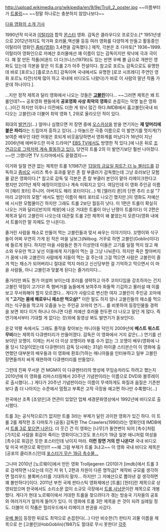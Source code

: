 http://upload.wikimedia.org/wikipedia/en/9/9e/Troll_2_poster.jpg
~~이름부터가 [[트롤링]]~~
~~정말 하나로는 충분하지 않았나보다~~

[http://magazine.movie.daum.net/w/magazine/film/detail.daum?thecutId=15633 다음 영화의 소개 기사]

1990년작 미국과 [[이탈리아]] 합작 [[몬스터]] 영화. 감독은 클라우디오 프로갓소.[* 1951년생으로 2012년까지도 막가파 호러물,액션물 등등 여러 영화를 다양하게 만들고 활동중인 이탈리아 영화인.[[좀비(영화)]] 3,4편을 감독했다.]  제작, 각본은 조 다마토[* 1936~1999. 이탈리아 영화인으로 저예산 호러물에선 꽤 이름이 있는 감독이지만 워낙에 극과 극이다. 꽤 잘 만든 작품(비욘드 더 다크니스(1979))도 있는 반면 우베 볼 급으로 개판인 영화도 있는데 각본을 맡은 이 트롤 2가 아주 전설이다. 참고로 포르노 감독으로도 유명한데 바로 [포르노] [홀로코스트] 감독이며 국내에서도 유명한 [로코 시프레디] 주연인 영화 포르노 타잔(삭제 많이 하고 국내에 비디오도 나왔다)가 바로 이 사람의 말년 작품 가운데 하나이다.].

...지만 정작 제목과 달리 영화에서 나오는 것들은 '''[[고블린]]'''이다... ~~그러면 제목은 왜 트롤인데?~~ 공포영화 팬들에게 '''공포영화 사상 최악의 영화'''로 손꼽히는 악명 높은 영화(...)이긴 하지만 이후나 이전에도 더한 게 워낙 많긴 하다.IMDB에서 홉고블린(국내 비디오는 고블린)과 더불어 최악 영화 1, 2위로 올라오던 적이 있다.

{{{#!html
<object width="480" height="385"><param name="movie" value="http://www.youtube.com/v/3NMGsRmZTFQ?fs=1&amp;hl=ko_KR"></param><param name="allowFullScreen" value="true"></param><param name="allowscriptaccess" value="always"></param><embed src="http://www.youtube.com/v/3NMGsRmZTFQ?fs=1&amp;hl=ko_KR" type="application/x-shockwave-flash" allowscriptaccess="always" allowfullscreen="true" width="480" height="385"></embed></object>
}}}

희대의 [[발연기]](...) 얼마나 심했으면 저 장면 중에 [[오스카상]]을 받을 연기자는 '''쟤 앞머리에 붙은 파리'''라는 드립마저 흥하고 있다(...) 아놀드란 극중 이름으로 이 발연기를 멋지게(?) 보여준 배우인 대런 어윙은 호되게 비웃음당하면서 영화계를 떠났다가 16년이 지난 2006년에 에버우드란 미국 드라마[* [[EBS TV]]에서도 방영한 적 있다.]에 나온 뒤로 [http://www.imdb.com/name/nm1003898/ 조연급으로 그럭저럭 계속 활동하고 있다.] 당연히 트롤 2의 이 발연기보단 훨씬 나아졌다. ~~안 그랬다면 TV 드라마에서도 묻혔겠지~~

이거와 일절 연관 없는 제목만 트롤 1(1987)은 [[13일의 금요일 파트7: 더 뉴 블러드]]를 감독하고 [[좀비오]] 시리즈 특수 효과를 맡은 존 칼 부클러가 감독했는데 그냥 호러보단 모험물 같은 영화이다.[* 참고로 감독 및 각본은 존 칼 부클러 본인이 맡아 리메이크한다고 했지만 2011년 제작 예정이이었으나 계속 미뤄지고 있다. 여담인데 이 영화 주인공 이름이 [해리 포터] 주니어. 아버지도 해리 포터이다(...) 뭐 [엘러리 퀸]의 단편 추리 소설 "7마리 고양이의 모험" 에서도 범인 이름이 해리 포터로 나오긴 했지만.]이 영화도 저예산에 시시한 모험물이긴 하지만 그래도 트롤 2보단 월등히 낫다. 이 1편은 트롤이 확실히 나오는 거와 달리([반지의 제왕]에 나온 거대한 트롤이 아닌 난쟁이 트롤이다) 이 2편은 제목과 달리 고블린이 나오는데 대관절 트롤 2란 제목이 왜 붙었는지 모른다(영화 내에서 트롤이란 말 자체도 안 나온다).

줄거린 사람을 채소로 만들어 먹는 고블린들과 맞서 싸우는 이야기이다. 꼬맹이와 식구들이 어찌 우연히 가게 된 작은 마을 닐보그(Nilbog. 거꾸로 하면 고블린(Goblin)이다)에 들르게 된다. 하지만 마을 사람들은 뭔가 이상한데 이들은 고기를 일절 먹지 않고 채소와 우유만 먹고 낯선 이들에게 자기들이 먹는 걸 그냥 나눠준다. 하지만 죽은 할아버지가 꿈에 나와 고블린이 사람에게 지들이 먹는 걸 주는데 그걸 먹으면 사람은 고블린이 즐겨 먹는 채소가 되어버리니 절대로 먹지 마라고 신신당부한 걸 기억하고 막으면서 이 마을 사람들, 아니 고블린과 맞붙게 된다는 줄거리이다...

줄거리만 봐도 뭔가 어설퍼 보이는데 호러를 생략하고 아주 코미디임을 강조하자는 건지 고블린 약점이 고기다! 즉 햄버거를 놈들에게 보여주자 화들짝 기겁하고 물러설 때 이를 보고 무서워해야 할지 모르겠다... 게다가 사람으로 변신한 여자 고블린이 주인공 꼬마에게 '''"고기는 몸에 해로우니 채소만 먹으삼!"''' 이란 말도 하지 않나 고블린들의 채소를 먹으려는 식구들을 막고자 오줌을 누는 주인공 꼬마의 연기... 를 비롯하여 등장인물들 경력을 보면 죄다 이거 하나나 아니면 다른 저예산 호러물 한두편 더 나오고 말던 게 많다. 즉 연기에서부터 기대할 게 없다는 것(위에 동영상 봐도 발연기가 돋보인다).

온갖 악평 속에서도 그래도 졸작을 찾아보는 마니아들 덕인지 2009년에 '''베스트 워스트 무비'''라는 제목의 다큐멘터리가 만들어졌다. 감독은 이 영화에서 거지 같은(...) 연기를 선보이던 꼬맹이. 이제는 커서 더 이상 꼬맹이라 부를 수가 없는 그 꼬맹이 배우(영화에 나올 당시 12살이었는데 다큐멘터리 감독 당시에는 31살) 마이클 스티븐슨이 이 영화에 출연했던 대부분의 배우들과 이 영화에 환호(?)하는 매니아들을 인터뷰하고 일부 고블린 장면들까지 싸게 재현하여 다큐멘터리를 만들었다.

그런데 진짜 무서운 건 MGM이 이 다큐멘터리의 명성에 무임승차라도 하려고 했는지 2010년에 이 영화를 리마스터링해서 20주년 기념판이라는 이름으로 DVD와 블루레이로 출시했다(...) 게다가 20주년 기념판이라는 이름이 무색하게도 화질과 음질은 기존판보다 좀 더 나아지는 수준에서 멈췄고 부록은 고작 극장용 예고편 하나만 수록했다(...)

한국에선 조폭 [조양은]과 연관이 있었던 업체 세경문화영상에서 1992년에 비디오로 출시했다. 

트롤 3는 공식적으로(?) 없지만 트롤 3라는 부제가 달린 괴이한 영화가 있긴 하다. 이 트롤 2를 제작한 조 다마토가 (공동) 감독한 The Crawlers(1990)라는 영화인데 IMDB에서 [http://www.imdb.com/find?s=all&q=Troll+3  트롤 3로 찾으면 나온다]. 더 웃긴 건 이 영화는 [나무]가 돌연변이 되어 [촉수]처럼 [가지]로 사람을 휘감아 죽이는 영화이다(그것도 포스터가 19금 일본 애니처럼 여성을 [촉수]로 휘감은 듯한 포스터인데 낚이지 마라. '''이런 장면 거의 안 나온다!''' 국내 비디오 및 미국 버젼으로 확인)!!! ~~왜 그럼 부제가 트롤 3냐고~~ 이 영화 국내 비디오 제목은 [공포의 클리프스]인데 [http://wrongsideoftheart.com/2010/03/the-crawlers-aka-contamination-7-aka-troll-3-1990-italy-canada/ 포스터가 무슨 19금 촉수물...]

그나마 2010년 [노르웨이]에서 만든 영화 Trolljegeren (2010)가 [imdb]에서 트롤 3로 검색하면 나오는데 이건 저 위 1, 2편과 차원이 다른 명작급[* 제작비 규모를 생각하면 헐리우드 블록버스터를 기대하지 말자... 하지만! 그 저예산으로 뽑아낸 걸 생각하면 꽤 볼만하다!]이다. 2011년 부천 국제 판타스틱 영화제에선 [트롤] [헌터]란 제목으로 상영되었으며 한국에서도 소리소문 없이 소규모 극장에서 [http://movie.daum.net/moviedetail/moviedetailMain.do?movieId=64078 트롤 사냥꾼]이란 제목으로 개봉했다. 게다가 현대 노르웨이에서 거대한 트롤을 찾으려다가 겪는 방송국 기자들의 공포와 여러가지가 알차게 들어가 있다. 이 영화에 트롤 3란 제목을 쓴 것이 되려 실례일 정도. 더불어 이 작품은 헐리우드에서 리메이크 판권을 사갔다.

[[우베 볼]]이 등장한 뒤로도 최악으로 손꼽힌다(...) 다만 비슷한(?) 판타지 괴물 이름을 제목으로 쓴 [고블린](HobGoblin)(1987)도 절대로 무시 못한다!
[[각주]]
